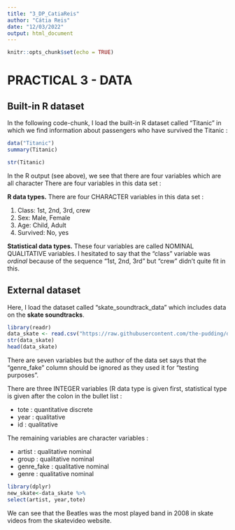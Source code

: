 ```yaml
---
title: "3_DP_CatiaReis"
author: "Cátia Reis"
date: "12/03/2022"
output: html_document
---
```


```r
knitr::opts_chunk$set(echo = TRUE)
```

# PRACTICAL 3 - DATA
## Built-in R dataset

In the following code-chunk, I load the built-in R dataset called "Titanic" in which we find information about passengers who have survived the Titanic :
```r
data("Titanic")
summary(Titanic)
```
```r
str(Titanic)
```

In the R output (see above), we see that there are four variables which are all character
There are four variables in this data set :


**R data types.** There are four CHARACTER variables in this data set : 

  1. Class: 1st, 2nd, 3rd, crew
  2. Sex: Male, Female
  3. Age: Child, Adult
  4. Survived: No, yes

**Statistical data types.** These four variables are called NOMINAL QUALITATIVE variables. I hesitated to say that the "class" variable was *ordinal* because of the sequence "1st, 2nd, 3rd" but "crew" didn't quite fit in this. 


## External dataset 

Here, I load the dataset called "skate_soundtrack_data" which includes data on the **skate soundtracks**.
```r
library(readr)
data_skate <- read.csv("https://raw.githubusercontent.com/the-pudding/data/master/skate-music/soundtrack_data.csv")
str(data_skate)
head(data_skate)
```

There are seven variables but the author of the data set says that the "genre_fake" column should be ignored as they used it for "testing purposes". 

There are three INTEGER variables (R data type is given first, statistical type is given after the colon in the bullet list :

- tote : quantitative discrete
- year : qualitative
- id : qualitative

The remaining variables are character variables :

- artist : qualitative nominal
- group : qualitative nominal
- genre_fake : qualitative nominal
- genre : qualitative nominal

```r
library(dplyr)
new_skate<-data_skate %>%
select(artist, year,tote)
```

We can see that the Beatles was the most played band in 2008 in skate videos from the skatevideo website. <!--verify--> 





